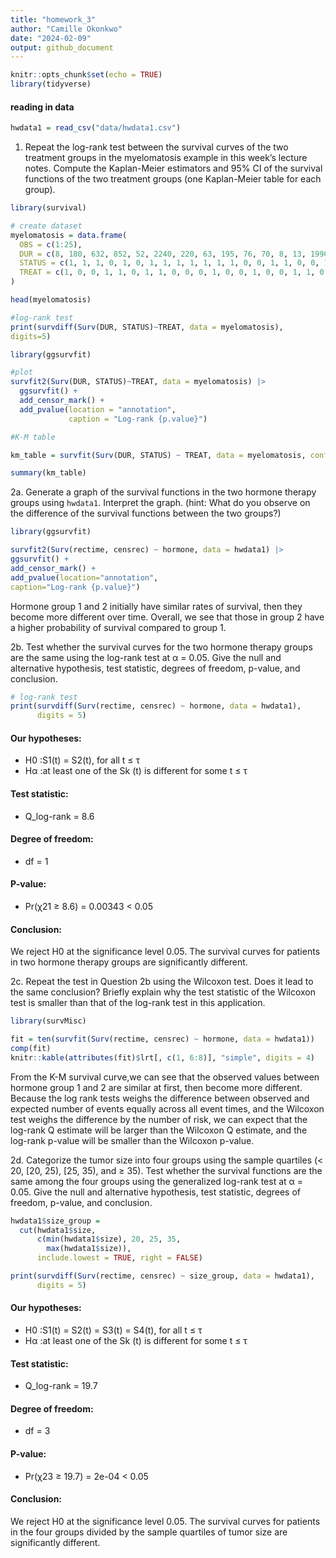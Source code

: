 ```yaml
---
title: "homework_3"
author: "Camille Okonkwo"
date: "2024-02-09"
output: github_document
---
```


```r
knitr::opts_chunk$set(echo = TRUE)
library(tidyverse)
```

#### reading in data
```r
hwdata1 = read_csv("data/hwdata1.csv")
```

1. Repeat the log-rank test between the survival curves of the two
treatment groups in the myelomatosis example in this week’s lecture notes. Compute the Kaplan-Meier estimators and 95% CI of the survival functions of the two treatment groups (one Kaplan-Meier table for each group).

```r
library(survival)

# create dataset
myelomatosis = data.frame(
  OBS = c(1:25),
  DUR = c(8, 180, 632, 852, 52, 2240, 220, 63, 195, 76, 70, 8, 13, 1990, 1976, 18, 700, 1296, 1460, 210, 63, 1328, 1296, 365, 23),
  STATUS = c(1, 1, 1, 0, 1, 0, 1, 1, 1, 1, 1, 1, 1, 0, 0, 1, 1, 0, 0, 1, 1, 0, 1, 0, 1),
  TREAT = c(1, 0, 0, 1, 1, 0, 1, 1, 0, 0, 0, 1, 0, 0, 1, 0, 0, 1, 1, 0, 1, 1, 0, 1, 0)
)

head(myelomatosis)
```

```r
#log-rank test
print(survdiff(Surv(DUR, STATUS)~TREAT, data = myelomatosis),
digits=5)

library(ggsurvfit)

#plot
survfit2(Surv(DUR, STATUS)~TREAT, data = myelomatosis) |> 
  ggsurvfit() +
  add_censor_mark() +
  add_pvalue(location = "annotation", 
             caption = "Log-rank {p.value}")
```

```r
#K-M table

km_table = survfit(Surv(DUR, STATUS) ~ TREAT, data = myelomatosis, conf.type = "log-log")

summary(km_table)
```

2a.	Generate a graph of the survival functions in the two hormone therapy groups using `hwdata1`. Interpret the graph. (hint: What do you observe on the difference of the survival functions between the two groups?)

```r
library(ggsurvfit)

survfit2(Surv(rectime, censrec) ~ hormone, data = hwdata1) |> 
ggsurvfit() +
add_censor_mark() +
add_pvalue(location="annotation",
caption="Log-rank {p.value}")
```

Hormone group 1 and 2 initially have similar rates of survival, then they become more different over time. Overall, we see that those in group 2 have a higher probability of survival compared to group 1. 


2b. Test whether the survival curves for the two hormone therapy groups are the same using the log-rank test at α = 0.05. Give the null and alternative hypothesis, test statistic, degrees of freedom, p-value, and conclusion. 
```r
# log-rank test
print(survdiff(Surv(rectime, censrec) ~ hormone, data = hwdata1), 
      digits = 5)
```
#### Our hypotheses:

* H0 :S1(t) = S2(t), for all t ≤ τ
* Hα :at least one of the Sk (t) is different for some t ≤ τ

#### Test statistic:

* Q_log-rank = 8.6

#### Degree of freedom: 
* df = 1

#### P-value: 
* Pr(χ21 ≥  8.6) = 0.00343 < 0.05

#### Conclusion: 

We reject H0 at the significance level 0.05. The survival curves for patients in two hormone therapy groups are significantly different.

2c. Repeat the test in Question 2b using the Wilcoxon test. Does it lead to the same conclusion? Briefly explain why the test statistic of the Wilcoxon test is smaller than that of the log-rank test in this application. 

```r
library(survMisc)

fit = ten(survfit(Surv(rectime, censrec) ~ hormone, data = hwdata1))
comp(fit)
knitr::kable(attributes(fit)$lrt[, c(1, 6:8)], "simple", digits = 4)
```

From the K-M survival curve,we can see that the observed values between hormone group 1 and 2 are similar at first, then become more different. Because the log rank tests weighs the difference between observed and expected number of events equally across all event times, and the Wilcoxon test weighs the difference by the number of risk, we can expect that the log-rank Q estimate will be larger than the Wilcoxon Q estimate, and the log-rank p-value will be smaller than the Wilcoxon p-value. 

2d. Categorize the tumor size into four groups using the sample quartiles (< 20, [20, 25), [25, 35), and ≥ 35). Test whether the survival functions are the same among the four groups using the generalized log-rank test at α = 0.05. Give the null and alternative hypothesis, test statistic, degrees of freedom, p-value, and conclusion. 
```r
hwdata1$size_group =
  cut(hwdata1$size, 
      c(min(hwdata1$size), 20, 25, 35,
        max(hwdata1$size)),
      include.lowest = TRUE, right = FALSE)

print(survdiff(Surv(rectime, censrec) ~ size_group, data = hwdata1),
      digits = 5)
```

#### Our hypotheses:

* H0 :S1(t) = S2(t) = S3(t) = S4(t), for all t ≤ τ
* Hα :at least one of the Sk (t) is different for some t ≤ τ

#### Test statistic:

* Q_log-rank = 19.7

#### Degree of freedom: 
* df = 3

#### P-value: 
* Pr(χ23 ≥  19.7) = 2e-04  < 0.05

#### Conclusion: 

We reject H0 at the significance level 0.05. The survival curves for patients in the four groups divided by the sample quartiles of tumor size are significantly different.